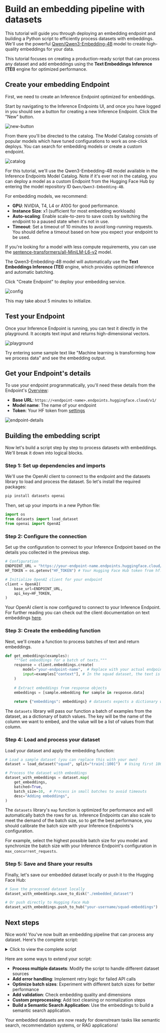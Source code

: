 # Build an embedding pipeline with datasets

This tutorial will guide you through deploying an embedding endpoint and building a Python script to efficiently process datasets with embeddings. We'll use the powerful [Qwen/Qwen3-Embedding-4B](https://huggingface.co/Qwen/Qwen3-Embedding-4B) model to create high-quality embeddings for your data.

<Tip>

This tutorial focuses on creating a production-ready script that can process any dataset and add embeddings using the **Text Embeddings Inference (TEI)** engine for optimized performance.

</Tip>

## Create your embedding Endpoint

First, we need to create an Inference Endpoint optimized for embeddings.

Start by navigating to the Inference Endpoints UI, and once you have logged in you should see a button for creating a new Inference
Endpoint. Click the "New" button.

![new-button](https://raw.githubusercontent.com/huggingface/hf-endpoints-documentation/update/large-rewrite/assets/quick_start/1-new-button.png)

From there you'll be directed to the catalog. The Model Catalog consists of popular models which have tuned configurations to work as one-click
deploys. You can search for embedding models or create a custom endpoint.

![catalog](https://raw.githubusercontent.com/huggingface/hf-endpoints-documentation/update/large-rewrite/assets/quick_start/2-catalog.png)

For this tutorial, we'll use the Qwen3-Embedding-4B model available in the Inference Endpoints Model Catalog. Note if it's ever not in the catalog, you can deploy a model as a custom Endpoint from the Hugging Face Hub by entering the model repository ID `Qwen/Qwen3-Embedding-4B`.

For embedding models, we recommend:
- **GPU**: NVIDIA, T4, L4 or A10G for good performance.
- **Instance Size**: x1 (sufficient for most embedding workloads)
- **Auto-scaling**: Enable scale-to-zero to save costs by switching the endpoint to a paused state when it's not in use.
- **Timeout**: Set a timeout of 10 minutes to avoid long-running requests. You should define a timeout based on how you expect your endpoint to be used.

<Tip>

If you're looking for a model with less compute requirements, you can use the [sentence-transformers/all-MiniLM-L6-v2](https://huggingface.co/sentence-transformers/all-MiniLM-L6-v2) model.

</Tip>

The Qwen3-Embedding-4B model will automatically use the **Text Embeddings Inference (TEI)** engine, which provides optimized inference and automatic batching.

Click "Create Endpoint" to deploy your embedding service.

![config](https://raw.githubusercontent.com/huggingface/hf-endpoints-documentation/update/large-rewrite/assets/quick_start/4-config.png)

This may take about 5 minutes to initialize.

## Test your Endpoint

Once your Inference Endpoint is running, you can test it directly in the playground. It accepts text input and returns high-dimensional vectors.

![playground](https://raw.githubusercontent.com/huggingface/hf-endpoints-documentation/embedding-tutorial/assets/tutorials/embedding/playground.png)

Try entering some sample text like "Machine learning is transforming how we process data" and see the embedding output.

## Get your Endpoint's details

To use your endpoint programmatically, you'll need these details from the Endpoint's [Overview](https://endpoints.huggingface.co/):

- **Base URL**: `https://<endpoint-name>.endpoints.huggingface.cloud/v1/`
- **Model name**: The name of your endpoint
- **Token**: Your HF token from [settings](https://huggingface.co/settings/tokens)

![endpoint-details](https://raw.githubusercontent.com/huggingface/hf-endpoints-documentation/embedding-tutorial/assets/tutorials/chatbot/endpoint-page.png)

## Building the embedding script

Now let's build a script step by step to process datasets with embeddings. We'll break it down into logical blocks.

### Step 1: Set up dependencies and imports

We'll use the OpenAI client to connect to the endpoint and the datasets library to load and process the dataset. So let's install the required packages:

```bash
pip install datasets openai
```

Then, set up your imports in a new Python file:

```python
import os
from datasets import load_dataset
from openai import OpenAI
```

### Step 2: Configure the connection

Set up the configuration to connect to your Inference Endpoint based on the details you collected in the previous step.

```python
# Configuration
ENDPOINT_URL = "https://your-endpoint-name.endpoints.huggingface.cloud/v1/" # Endpoint URL + version
HF_TOKEN = os.getenv("HF_TOKEN") # Your Hugging Face Hub token from hf.co/settings/tokens

# Initialize OpenAI client for your endpoint
client = OpenAI(
    base_url=ENDPOINT_URL,
    api_key=HF_TOKEN,
)
```

Your OpenAI client is now configured to connect to your Inference Endpoint. For further reading you can check out the client documentation on text embeddings <a href="https://platform.openai.com/docs/api-reference/embeddings" target="_blank" rel="noopener noreferrer">here</a>.

### Step 3: Create the embedding function

Next, we'll create a function to process batches of text and return embeddings. 

```python
def get_embeddings(examples):
    """Get embeddings for a batch of texts."""
    response = client.embeddings.create(
        model="your-endpoint-name",  # Replace with your actual endpoint name
        input=examples["context"], # In the squad dataset, the text is in the "context" column
    )
    
    # Extract embeddings from response objects
    embeddings = [sample.embedding for sample in response.data]
    
    return {"embeddings": embeddings} # datasets expects a dictionary with a key "embeddings" and a value of a list of embeddings
```

<Tip>

The `datasets` library will pass our function a batch of examples from the dataset, as a dictionary of batch values. The key will be the name of the column we want to embed, and the value will be a list of values from that column.

</Tip>

### Step 4: Load and process your dataset

Load your dataset and apply the embedding function:

```python
# Load a sample dataset (you can replace this with your own)
dataset = load_dataset("squad", split="train[:100]")  # Using first 100 examples for demo

# Process the dataset with embeddings
dataset_with_embeddings = dataset.map(
    get_embeddings,
    batched=True,
    batch_size=10,  # Process in small batches to avoid timeouts
    desc="Adding embeddings",
)
```

<Tip>

The `datasets` library's `map` function is optimized for performance and will automatically batch the rows for us. Inference Endpoints can also scale to meet the demand of the batch size, so to get the best performance, you should calibrate the batch size with your Inference Endpoints's configuration.

For example, select the highest possible batch size for you model and synchronize the batch size with your Inference Endpoint's configuration in `max_concurrent_requests`.

</Tip>

### Step 5: Save and Share your results

Finally, let's save our embedded dataset locally or push it to the Hugging Face Hub:

```python
# Save the processed dataset locally
dataset_with_embeddings.save_to_disk("./embedded_dataset")

# Or push directly to Hugging Face Hub
dataset_with_embeddings.push_to_hub("your-username/squad-embeddings")
```

## Next steps

Nice work! You've now built an embedding pipeline that can process any dataset. Here's the complete script:

<details>
<summary>Click to view the complete script</summary>

```python
import os
from datasets import load_dataset
from dotenv import load_dotenv
from openai import OpenAI

load_dotenv()

# Configuration
ENDPOINT_URL = "https://your-endpoint-name.endpoints.huggingface.cloud/v1/"
HF_TOKEN = os.getenv("HF_TOKEN")

# Initialize OpenAI client for your endpoint
client = OpenAI(
    base_url=ENDPOINT_URL,
    api_key=HF_TOKEN,
)

def get_embeddings(examples):
    """Get embeddings for a batch of texts."""
    response = client.embeddings.create(
        model="your-endpoint-name",  # Replace with your actual endpoint name
        input=examples["context"],
    )
    
    # Extract embeddings from response
    embeddings = [sample.embedding for sample in response.data]
    
    return {"embeddings": embeddings}

# Load a sample dataset (you can replace this with your own)
print("Loading dataset...")
dataset = load_dataset("squad", split="train[:1000]")  # Using first 1000 examples for demo

# Process the dataset with embeddings
print("Processing dataset with embeddings...")
dataset_with_embeddings = dataset.map(
    get_embeddings,
    batched=True,
    batch_size=10,  # Process in small batches to avoid timeouts
    desc="Adding embeddings",
)

# Save the processed dataset locally
print("Saving processed dataset...")
dataset_with_embeddings.save_to_disk("./embedded_dataset")

# Or push directly to Hugging Face Hub
print("Pushing to Hugging Face Hub...")
dataset_with_embeddings.push_to_hub("your-username/squad-embeddings")

print("Dataset processing complete!")
```

</details>

Here are some ways to extend your script:

- **Process multiple datasets**: Modify the script to handle different dataset sources
- **Add error handling**: Implement retry logic for failed API calls
- **Optimize batch sizes**: Experiment with different batch sizes for better performance
- **Add validation**: Check embedding quality and dimensions
- **Custom preprocessing**: Add text cleaning or normalization steps
- **Build a Semantic Search Application**: Use the embeddings to build a semantic search application.

Your embedded datasets are now ready for downstream tasks like semantic search, recommendation systems, or RAG applications!
